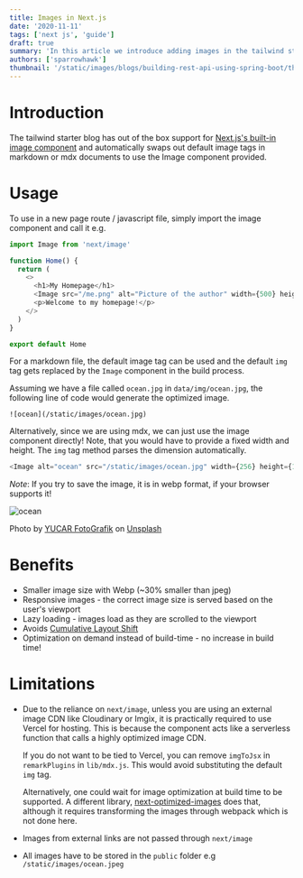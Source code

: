 ```yaml
---
title: Images in Next.js
date: '2020-11-11'
tags: ['next js', 'guide']
draft: true
summary: 'In this article we introduce adding images in the tailwind starter blog and the benefits and limitations of the next/image component.'
authors: ['sparrowhawk']
thumbnail: '/static/images/blogs/building-rest-api-using-spring-boot/thumbnail/spring-boot.png'
---
```


# Introduction

The tailwind starter blog has out of the box support for [Next.js's built-in image component](https://nextjs.org/docs/api-reference/next/image) and automatically swaps out default image tags in markdown or mdx documents to use the Image component provided.

# Usage

To use in a new page route / javascript file, simply import the image component and call it e.g.

```js
import Image from 'next/image'

function Home() {
  return (
    <>
      <h1>My Homepage</h1>
      <Image src="/me.png" alt="Picture of the author" width={500} height={500} />
      <p>Welcome to my homepage!</p>
    </>
  )
}

export default Home
```

For a markdown file, the default image tag can be used and the default `img` tag gets replaced by the `Image` component in the build process.

Assuming we have a file called `ocean.jpg` in `data/img/ocean.jpg`, the following line of code would generate the optimized image.

```
![ocean](/static/images/ocean.jpg)
```

Alternatively, since we are using mdx, we can just use the image component directly! Note, that you would have to provide a fixed width and height. The `img` tag method parses the dimension automatically.

```js
<Image alt="ocean" src="/static/images/ocean.jpg" width={256} height={128} />
```

_Note_: If you try to save the image, it is in webp format, if your browser supports it!

![ocean](/static/images/ocean.jpeg)

Photo by [YUCAR FotoGrafik](https://unsplash.com/@yucar?utm_source=unsplash&utm_medium=referral&utm_content=creditCopyText)
on [Unsplash](https://unsplash.com/s/photos/sea?utm_source=unsplash&utm_medium=referral&utm_content=creditCopyText)

# Benefits

- Smaller image size with Webp (~30% smaller than jpeg)
- Responsive images - the correct image size is served based on the user's viewport
- Lazy loading - images load as they are scrolled to the viewport
- Avoids [Cumulative Layout Shift](https://web.dev/cls/)
- Optimization on demand instead of build-time - no increase in build time!

# Limitations

- Due to the reliance on `next/image`, unless you are using an external image CDN like Cloudinary or Imgix, it is practically required to use Vercel for hosting. This is because the component acts like a serverless function that calls a highly optimized image CDN.

  If you do not want to be tied to Vercel, you can remove `imgToJsx` in `remarkPlugins` in `lib/mdx.js`. This would avoid substituting the default `img` tag.

  Alternatively, one could wait for image optimization at build time to be supported. A different library, [next-optimized-images](https://github.com/cyrilwanner/next-optimized-images) does that, although it requires transforming the images through webpack which is not done here.

- Images from external links are not passed through `next/image`
- All images have to be stored in the `public` folder e.g `/static/images/ocean.jpeg`
